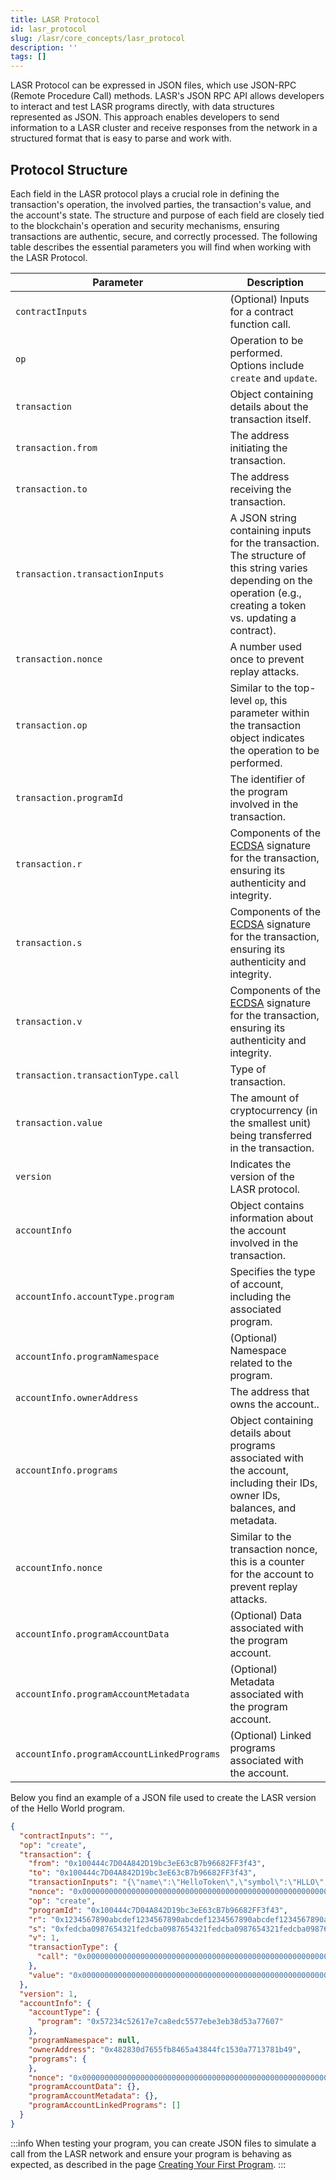 ```yaml
---
title: LASR Protocol
id: lasr_protocol
slug: /lasr/core_concepts/lasr_protocol
description: ''
tags: []
---
```


LASR Protocol can be expressed in JSON files, which use JSON-RPC (Remote Procedure Call) methods. LASR's JSON RPC API allows developers to interact and test LASR programs directly, with data structures represented as JSON. This approach enables developers to send information to a LASR cluster and receive responses from the network in a structured format that is easy to parse and work with.

## Protocol Structure

Each field in the LASR protocol plays a crucial role in defining the transaction's operation, the involved parties, the transaction's value, and the account's state. The structure and purpose of each field are closely tied to the blockchain's operation and security mechanisms, ensuring transactions are authentic, secure, and correctly processed. The following table describes the essential parameters you will find when working with the LASR Protocol.

| Parameter                        | Description                                                                                                       |
|----------------------------------|-------------------------------------------------------------------------------------------------------------------|
| `contractInputs`                 | (Optional) Inputs for a contract function call.                                                                   |
| `op`                             | Operation to be performed. Options include `create` and `update`.                                                 |
| `transaction`                    | Object containing details about the transaction itself.                                                                       |
| `transaction.from`               | The address initiating the transaction.                                                                               |
| `transaction.to`                 | The address receiving the transaction.                                                                                |
| `transaction.transactionInputs`  | A JSON string containing inputs for the transaction. The structure of this string varies depending on the operation (e.g., creating a token vs. updating a contract).    |
| `transaction.nonce`              | A number used once to prevent replay attacks.                                                                                  |
| `transaction.op`                 | Similar to the top-level `op`, this parameter within the transaction object indicates the operation to be performed.                                                                               |
| `transaction.programId`          | The identifier of the program involved in the transaction.                                                                            |
| `transaction.r`                  | Components of the [ECDSA](https://cryptobook.nakov.com/digital-signatures/ecdsa-sign-verify-messages) signature for the transaction, ensuring its authenticity and integrity.                                                                                    |
| `transaction.s`                  | Components of the [ECDSA](https://cryptobook.nakov.com/digital-signatures/ecdsa-sign-verify-messages) signature for the transaction, ensuring its authenticity and integrity.                                                                                                               |
| `transaction.v`                  | Components of the [ECDSA](https://cryptobook.nakov.com/digital-signatures/ecdsa-sign-verify-messages) signature for the transaction, ensuring its authenticity and integrity.                                                                                                               |
| `transaction.transactionType.call`| Type of transaction.                                                                                     |
| `transaction.value`              | The amount of cryptocurrency (in the smallest unit) being transferred in the transaction.                                                                            |
| `version`                        | Indicates the version of the LASR protocol.                                                                                         |
| `accountInfo`                    | Object contains information about the account involved in the transaction.                                                                              |
| `accountInfo.accountType.program`| Specifies the type of account, including the associated program.                                                                                  |
| `accountInfo.programNamespace`   | (Optional) Namespace related to the program.                                                                                 |
| `accountInfo.ownerAddress`       | The address that owns the account..                                                                              |
| `accountInfo.programs`           | Object containing details about programs associated with the account, including their IDs, owner IDs, balances, and metadata.                                                                             |
| `accountInfo.nonce`              | Similar to the transaction nonce, this is a counter for the account to prevent replay attacks.                                                                                      |
| `accountInfo.programAccountData` | (Optional) Data associated with the program account.                                                                         |
| `accountInfo.programAccountMetadata`| (Optional) Metadata associated with the program account.                                                                   |
| `accountInfo.programAccountLinkedPrograms`| (Optional) Linked programs associated with the account.                                                                 |

Below you find an example of a JSON file used to create the LASR version of the Hello World program.

``` json
{
  "contractInputs": "",
  "op": "create",
  "transaction": {
    "from": "0x100444c7D04A842D19bc3eE63cB7b96682FF3f43",
    "to": "0x100444c7D04A842D19bc3eE63cB7b96682FF3f43",
    "transactionInputs": "{\"name\":\"HelloToken\",\"symbol\":\"HLLO\",\"totalSupply\":\"1\",\"initializedSupply\":\"1\"}",
    "nonce": "0x0000000000000000000000000000000000000000000000000000000000000001",
    "op": "create",
    "programId": "0x100444c7D04A842D19bc3eE63cB7b96682FF3f43",
    "r": "0x1234567890abcdef1234567890abcdef1234567890abcdef1234567890abcdef",
    "s": "0xfedcba0987654321fedcba0987654321fedcba0987654321fedcba0987654321",
    "v": 1,
    "transactionType": {
      "call": "0x0000000000000000000000000000000000000000000000000000000000000001"
    },
    "value": "0x0000000000000000000000000000000000000000000000000000000000000001"
  },
  "version": 1,
  "accountInfo": {
    "accountType": {
      "program": "0x57234c52617e7ca8edc5577ebe3eb38d53a77607"
    },
    "programNamespace": null,
    "ownerAddress": "0x482830d7655fb8465a43844fc1530a7713781b49",
    "programs": {
    },
    "nonce": "0x000000000000000000000000000000000000000000000000000000000000001c",
    "programAccountData": {},
    "programAccountMetadata": {},
    "programAccountLinkedPrograms": []
  }
}
``` 


:::info
  When testing your program, you can create JSON files to simulate a call from the LASR network and ensure your program is behaving as expected, as described in the page [Creating Your First Program](/getting_started/creating_your_first_program#step-4-test-your-program).
:::